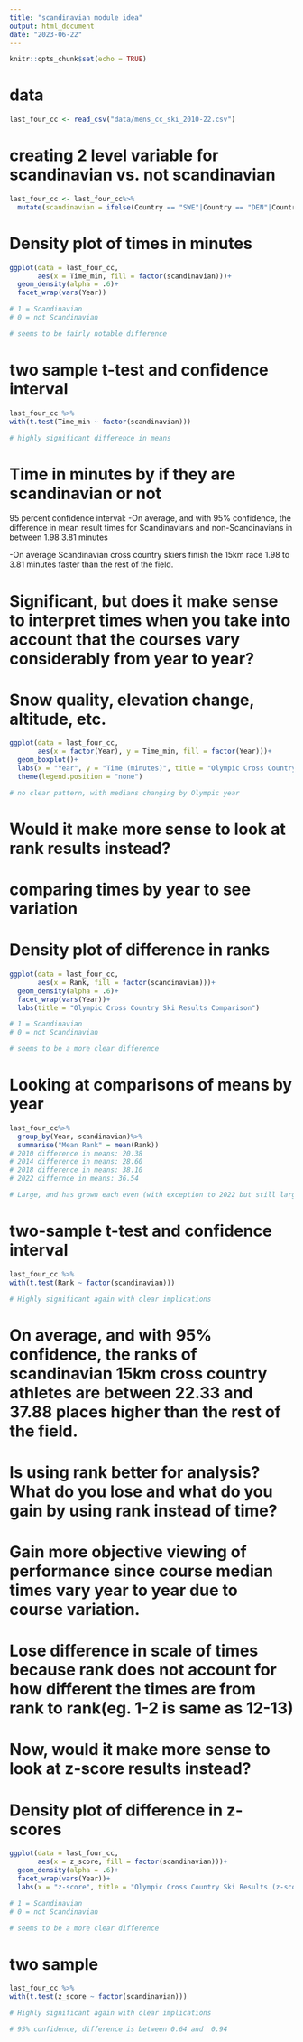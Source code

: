 ```yaml
---
title: "scandinavian module idea"
output: html_document
date: "2023-06-22"
---
```


```r
knitr::opts_chunk$set(echo = TRUE)
```
# data
```r
last_four_cc <- read_csv("data/mens_cc_ski_2010-22.csv")
```

# creating 2 level variable for scandinavian vs. not scandinavian
```r
last_four_cc <- last_four_cc%>%
  mutate(scandinavian = ifelse(Country == "SWE"|Country == "DEN"|Country == "NOR"|Country == "FIN"| Country == "ISL", 1, 0))
```

# Density plot of times in minutes
```r
ggplot(data = last_four_cc, 
       aes(x = Time_min, fill = factor(scandinavian)))+
  geom_density(alpha = .6)+
  facet_wrap(vars(Year))

# 1 = Scandinavian
# 0 = not Scandinavian

# seems to be fairly notable difference
```

# two sample t-test and confidence interval
```r
last_four_cc %>%
with(t.test(Time_min ~ factor(scandinavian)))

# highly significant difference in means
```

# Time in minutes by if they are scandinavian or not

95 percent confidence interval:
-On average, and with 95% confidence, the difference in mean result times for Scandinavians and non-Scandinavians in between 1.98 3.81 minutes

-On average Scandinavian cross country skiers finish the 15km race 1.98 to 3.81 minutes faster than the rest of the field. 


# Significant, but does it make sense to interpret times when you take into account that the courses vary considerably from year to year?
# Snow quality, elevation change, altitude, etc.
```r
ggplot(data = last_four_cc,
       aes(x = factor(Year), y = Time_min, fill = factor(Year)))+
  geom_boxplot()+
  labs(x = "Year", y = "Time (minutes)", title = "Olympic Cross Country Ski Results by Year") +
  theme(legend.position = "none")

# no clear pattern, with medians changing by Olympic year
```

# Would it make more sense to look at rank results instead?
# comparing times by year to see variation

# Density plot of difference in ranks
```r
ggplot(data = last_four_cc, 
       aes(x = Rank, fill = factor(scandinavian)))+
  geom_density(alpha = .6)+
  facet_wrap(vars(Year))+
  labs(title = "Olympic Cross Country Ski Results Comparison")

# 1 = Scandinavian
# 0 = not Scandinavian

# seems to be a more clear difference
```

# Looking at comparisons of means by year 
```r
last_four_cc%>%
  group_by(Year, scandinavian)%>%
  summarise("Mean Rank" = mean(Rank)) 
# 2010 difference in means: 20.38 
# 2014 difference in means: 28.60
# 2018 difference in means: 38.10
# 2022 differnce in means: 36.54 

# Large, and has grown each even (with exception to 2022 but still large)
```
# two-sample t-test and confidence interval

```r
last_four_cc %>%
with(t.test(Rank ~ factor(scandinavian)))

# Highly significant again with clear implications
```
# On average, and with 95% confidence, the ranks of scandinavian 15km cross country athletes are between 22.33 and 37.88 places higher than the rest of the field. 

# Is using rank better for analysis? What do you lose and what do you gain by using rank instead of time?
# Gain more objective viewing of performance since course median times vary year to year due to course variation.
# Lose difference in scale of times because rank does not account for how different the times are from rank to rank(eg. 1-2 is same as 12-13)




# Now, would it make more sense to look at z-score results instead?

# Density plot of difference in z-scores
```r
ggplot(data = last_four_cc, 
       aes(x = z_score, fill = factor(scandinavian)))+
  geom_density(alpha = .6)+
  facet_wrap(vars(Year))+
  labs(x = "z-score", title = "Olympic Cross Country Ski Results (z-score by year)")

# 1 = Scandinavian
# 0 = not Scandinavian

# seems to be a more clear difference
```
# two sample


```r
last_four_cc %>%
with(t.test(z_score ~ factor(scandinavian)))

# Highly significant again with clear implications

# 95% confidence, difference is between 0.64 and  0.94
```


